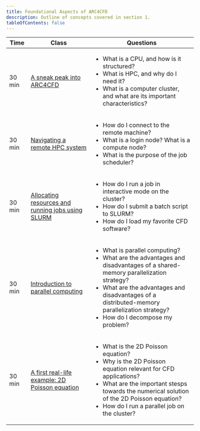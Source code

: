 ```yaml
---
title: Foundational Aspects of ARC4CFD
description: Outline of concepts covered in section 1.
tableOfContents: false
---
```


| Time | Class | Questions |
| ------- | ------- | ------- |
| 30 min | [A sneak peak into ARC4CFD](../part1) | <ul><li>What is a CPU, and how is it structured?</li><li>What is HPC, and why do I need it?</li><li>What is a computer cluster, and what are its important characteristics?</li></ul> |
| 30 min | [Navigating a remote HPC system](../part2) | <ul><li>How do I connect to the remote machine?</li><li>What is a login node? What is a compute node?</li><li>What is the purpose of the job scheduler?</li></ul> |
| 30 min | [Allocating resources and running jobs using SLURM](../part3) | <ul><li>How do I run a job in interactive mode on the cluster?</li><li>How do I submit a batch script to SLURM?</li><li>How do I load my favorite CFD software?</li></ul> |
| 30 min | [Introduction to parallel computing](../part4) | <ul><li> What is parallel computing?</li><li>What are the advantages and disadvantages of a shared-memory parallelization strategy?</li><li>What are the advantages and disadvantages of a distributed-memory parallelization strategy?</li><li>How do I decompose my problem?</li></ul> |
| 30 min | [A first real-life example: 2D Poisson equation](../part5) | <ul><li>What is the 2D Poisson equation?</li><li>Why is the 2D Poisson equation relevant for CFD applications?</li><li>What are the important stesps towards the numerical solution of the 2D Poisson equation?</li><li>How do I run a parallel job on the cluster?</li></ul> |